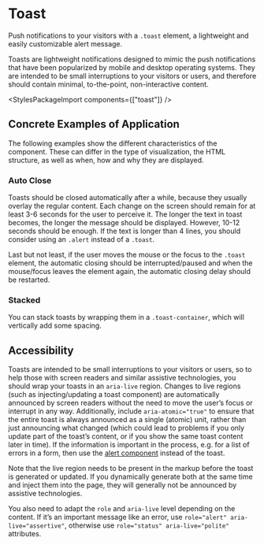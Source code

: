 
<Meta of={ToastStories} />

# Toast

<div className="lead">
  Push notifications to your visitors with a <code>.toast</code> element, a lightweight and easily
  customizable alert message.
</div>

Toasts are lightweight notifications designed to mimic the push notifications that have been popularized by mobile and desktop operating systems.
They are intended to be small interruptions to your visitors or users, and therefore should contain minimal, to-the-point, non-interactive content.

<Canvas sourceState="shown" of={ToastStories.Default} />
<div className="hide-col-default">
  <Controls of={ToastStories.Default} />
</div>

<StylesPackageImport components={["toast"]} />

## Concrete Examples of Application

The following examples show the different characteristics of the component. These can differ in the type of visualization, the HTML structure, as well as when, how and why they are displayed.

### Auto Close

<Canvas of={ToastStories.AutoClose} />

Toasts should be closed automatically after a while, because they usually overlay the regular content.
Each change on the screen should remain for at least 3-6 seconds for the user to perceive it.
The longer the text in toast becomes, the longer the message should be displayed. However, 10-12 seconds should be enough.
If the text is longer than 4 lines, you should consider using an `.alert` instead of a `.toast`.

Last but not least, if the user moves the mouse or the focus to the `.toast` element, the automatic closing should be interrupted/paused and when the mouse/focus leaves the element again, the automatic closing delay should be restarted.

### Stacked

You can stack toasts by wrapping them in a `.toast-container`, which will vertically add some spacing.

<Canvas of={ToastStories.Stacked} />

## Accessibility

Toasts are intended to be small interruptions to your visitors or users, so to help those with screen readers and similar assistive technologies, you should wrap your toasts in an `aria-live` region. Changes to live regions (such as injecting/updating a toast component) are automatically announced by screen readers without the need to move the user’s focus or interrupt in any way. Additionally, include `aria-atomic="true"` to ensure that the entire toast is always announced as a single (atomic) unit, rather than just announcing what changed (which could lead to problems if you only update part of the toast’s content, or if you show the same toast content later in time). If the information is important in the process, e.g. for a list of errors in a form, then use the
[alert component](/?path=/docs/105e67d8-31e9-4d0b-87ff-685aba31fd4c--docs) instead of the toast.

Note that the live region needs to be present in the markup before the toast is generated or updated. If you dynamically generate both at the same time and inject them into the page, they will generally not be announced by assistive technologies.

You also need to adapt the `role` and `aria-live` level depending on the content. If it’s an important message like an error, use `role="alert" aria-live="assertive"`, otherwise use `role="status" aria-live="polite"` attributes.
